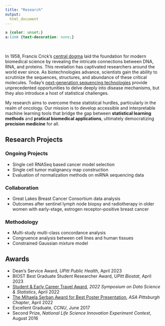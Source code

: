 ```yaml
---
title: "Research"
output:
  html_document
---
```


```css
a {color: unset;} 
a:link {text-decoration: none;}
```

<br>

In 1958, Francis Crick's [central dogma](https://en.wikipedia.org/wiki/Central_dogma_of_molecular_biology) laid the foundation for modern biomedical science by revealing the intricate connections between DNA, RNA, and proteins. This revelation has captivated researchers around the world ever since. As biotechnologies advance, scientists gain the ability to scrutinize the sequences, structures, and abundance of these critical molecules. Today's [next-generation sequencing technologies](https://en.wikipedia.org/wiki/Massive_parallel_sequencing) provide unprecedented opportunities to delve deeply into disease mechanisms, but they also introduce a host of statistical challenges.

My research aims to overcome these statistical hurdles, particularly in the realm of oncology. Our mission is to develop accessible and interpretable machine learning tools that bridge the gap between **statistical learning methods** and **pratical biomedical applications**, ultimately democratizing **precision medicine** for all.


## Research Projects
### Ongoing Projects
* Single cell RNASeq based cancer model selection
* Single cell tumor malignancy map construction
* Evaluation of normalization methods on miRNA sequencing data

### Collaboration
* Great Lakes Breast Cancer Consortium data analysis
* Outcomes after sentinel lymph node biopsy and radiotherapy in older women with early-stage, estrogen receptor–positive breast cancer

### Methodology
* Multi-study multi-class concordance analysis
* Congruence analysis between cell lines and human tissues
* Constrained Gaussian mixture model

## Awards
* Dean's Service Award, *UPitt Public Health*, April 2023
* BIOST Best Graduate Student Researcher Award, *UPitt Biostat*, April 2023
* [Student & Early Career Travel Award](https://ww2.amstat.org/meetings/sdss/2022/onlineprogram/AbstractDetails.cfm?AbstractID=310134), *2022 Symposium on Data Science & Statistics*, April 2022
* [The Mihaela Serban Award for Best Poster Presentation](https://www.sph.pitt.edu/news/jian-zou-awarded-mihaela-serban-memorial-award-best-poster), *ASA Pittsburgh Chapter*, April 2022
* Excellent Graduate, *CCNU*, June 2017
* Second Prize, *National Life Science Innovation Experiment Contest*, August 2016
